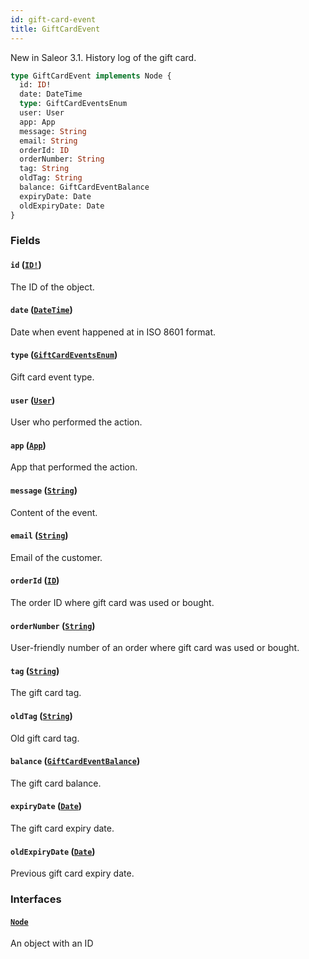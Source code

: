 ```yaml
---
id: gift-card-event
title: GiftCardEvent
---
```


New in Saleor 3.1. History log of the gift card.

```graphql
type GiftCardEvent implements Node {
  id: ID!
  date: DateTime
  type: GiftCardEventsEnum
  user: User
  app: App
  message: String
  email: String
  orderId: ID
  orderNumber: String
  tag: String
  oldTag: String
  balance: GiftCardEventBalance
  expiryDate: Date
  oldExpiryDate: Date
}
```

### Fields

#### `id` ([`ID!`](/docs/developer/api-reference/scalars/id))

The ID of the object.

#### `date` ([`DateTime`](/docs/developer/api-reference/scalars/date-time))

Date when event happened at in ISO 8601 format.

#### `type` ([`GiftCardEventsEnum`](/docs/developer/api-reference/enums/gift-card-events-enum))

Gift card event type.

#### `user` ([`User`](/docs/developer/api-reference/objects/user))

User who performed the action.

#### `app` ([`App`](/docs/developer/api-reference/objects/app))

App that performed the action.

#### `message` ([`String`](/docs/developer/api-reference/scalars/string))

Content of the event.

#### `email` ([`String`](/docs/developer/api-reference/scalars/string))

Email of the customer.

#### `orderId` ([`ID`](/docs/developer/api-reference/scalars/id))

The order ID where gift card was used or bought.

#### `orderNumber` ([`String`](/docs/developer/api-reference/scalars/string))

User-friendly number of an order where gift card was used or bought.

#### `tag` ([`String`](/docs/developer/api-reference/scalars/string))

The gift card tag.

#### `oldTag` ([`String`](/docs/developer/api-reference/scalars/string))

Old gift card tag.

#### `balance` ([`GiftCardEventBalance`](/docs/developer/api-reference/objects/gift-card-event-balance))

The gift card balance.

#### `expiryDate` ([`Date`](/docs/developer/api-reference/scalars/date))

The gift card expiry date.

#### `oldExpiryDate` ([`Date`](/docs/developer/api-reference/scalars/date))

Previous gift card expiry date.

### Interfaces

#### [`Node`](/docs/developer/api-reference/interfaces/node)

An object with an ID
